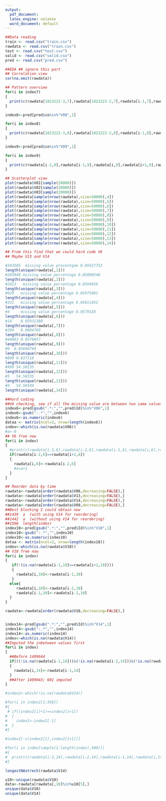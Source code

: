 ```yaml
---
output:
  pdf_document:
  latex_engine: xelatex
  word_document: default
---
```

```r
##Data reading
train <- read.csv("train.csv")
rawdata <- read.csv("train.csv")
test <- read.csv("test.csv")
valid <- read.csv("valid.csv")
pred <- read.csv("pred.csv")
```

```r
##EDA ## ignore this part
## Correlation view
cor(na.omit(rawdata))

## Pattern overview
for(i in index7)
{
  print(c(rawdata[1823222-3,7],rawdata[1823222-2,7],rawdata[i-1,7],rawdata[i,7],rawdata[i+1,7],rawdata[i+2,7],rawdata[1823222+3,7]))
}

index8<-pred[pred$co%in%"V08",1]

for(i in index8)
{
  print(c(rawdata[1823222-3,8],rawdata[1823222-2,8],rawdata[i-1,8],rawdata[i,8],rawdata[i+1,8],rawdata[i+2,8],rawdata[1823222+3,8]))
}

index9<-pred[pred$co%in%"V09",1]

for(i in index9)
{
  print(c(rawdata[i-2,9],rawdata[i-1,9],rawdata[i,9],rawdata[i+1,9],rawdata[i+2,9]))
}

## Scatterplot view
plot(rawdata$V01[sample(20000)])
plot(rawdata$V02[sample(20000)])
plot(rawdata$V03[sample(20000)])
plot(rawdata[sample(nrow(rawdata),size=50000),4])
plot(rawdata[sample(nrow(rawdata),size=50000),5])
plot(rawdata[sample(nrow(rawdata),size=50000),6])
plot(rawdata[sample(nrow(rawdata),size=50000),7])
plot(rawdata[sample(nrow(rawdata),size=50000),8])
plot(rawdata[sample(nrow(rawdata),size=50000),9])
plot(rawdata[sample(nrow(rawdata),size=50000),10])
plot(rawdata[sample(nrow(rawdata),size=50000),11])
plot(rawdata[sample(nrow(rawdata),size=50000),12])
plot(rawdata[sample(nrow(rawdata),size=50000),13])
plot(rawdata[sample(nrow(rawdata),size=50000),14])

## From this find that we could hard code V6
## Maybe V13 and V14

#343585  missing value precentgae 0.05927753
length(unique(rawdata[,1]))
#203848 missing value percentage 0.05800548
length(unique(rawdata[,2]))
#2413   missing value percentage 0.0594956
length(unique(rawdata[,3]))
#929   missing value percentage 0.05975001
length(unique(rawdata[,4]))
#331   missing value percentage 0.05811452
length(unique(rawdata[,5]))
#4     missing value percentage 0.0579328
length(unique(rawdata[,6]))
#14    0.05931388
length(unique(rawdata[,7]))
#294   0.0604769
length(unique(rawdata[,8]))
#44063 0.0576057
length(unique(rawdata[,9]))
#9  0.05698784
length(unique(rawdata[,10]))
#890 0.837118
length(unique(rawdata[,11]))
#999 54.50135
length(unique(rawdata[,12]))
#5   54.50335
length(unique(rawdata[,13]))
#4   54.50349
length(unique(rawdata[,14]))
```

```r
##Hard coding
##V6 checking, see if all the missing value are between two same values
index6<-pred[gsub(".*:","",pred$Id)%in%"V06",1]
index6<-gsub(":.*","",index6)
index6<-as.numeric(index6)
dataa <- matrix(ncol=2, nrow=length(index6))
index<-which(is.na(rawdata$V06))
#a<-0
## V6 free now 
for(i in index)
{
  #print(c(rawdata[i-3,6],rawdata[i-2,6],rawdata[i-1,6],rawdata[i,6],rawdata[i+1,6],rawdata[i+2,6],rawdata[i+3,6]))
  if(rawdata[i-2,6]==rawdata[i+2,6])
  {
    rawdata[i,6]<-rawdata[i-2,6]
    #a=a+1
  }
}

## Reorder data by time 
rawdata<-rawdata[order(rawdata$V06,decreasing=FALSE),]
rawdata<-rawdata[order(rawdata$V13,decreasing=FALSE),]
rawdata<-rawdata[order(rawdata$V14,decreasing=FALSE),]
rawdata<-rawdata[order(rawdata$V09,decreasing=FALSE),]
##Best blocking I could obtain now
##1439  a  (with using V14 for reordering)
##1442  a  (without using V14 for reordering)
##1568  length(index)
index10<-pred[gsub(".*:","",pred$Id)%in%"V10",1]
index10<-gsub(":.*","",index10)
index10<-as.numeric(index10)
dataa <- matrix(ncol=2, nrow=length(index10))
index<-which(is.na(rawdata$V10))
## V10 free now 
for(i in index)
{
   if(!(is.na(rawdata[i-1,10]==rawdata[i+1,10])))
   {
     rawdata[i,10]<-rawdata[i-1,10]
   }
  else{
     rawdata[i,10]<-rawdata[i-2,10]
     rawdata[i-1,10]<-rawdata[i-2,10]
  }
}

rawdata<-rawdata[order(rawdata$V10,decreasing=FALSE),]


index14<-pred[gsub(".*:","",pred$Id)%in%"V14",1]
index14<-gsub(":.*","",index14)
index14<-as.numeric(index14)
index<-which(is.na(rawdata$V14))
##Imputed the inbetween values first
for(i in index)
{
  ##Before 1499644 
  if(((!is.na(rawdata[i-1,14]))&(!is.na(rawdata[i-2,14]))&(!is.na(rawdata[i+1,14]))&(!is.na(rawdata[i+2,14]))))
  {
    rawdata[i,14]<-rawdata[i-1,14]
  }
  ##After 1499043; 601 imputed
}  

#index2<-which(!is.na(rawdata$V14))

#for(i in index2[1:350])
#{
 # if((index2[i]+1)==index2[i+1])
#  {
#    index2<-index2[-1]
#  }
#}

#index2[-c(index2[1],index2[1+1])]

#for(i in index[sample(1:length(index),500)])
#{
#  print(c(rawdata[i-3,14],rawdata[i-2,14],rawdata[i-1,14],rawdata[i,14],rawdata[i+1,14],rawdata[i+2,14],rawdata#[i+3,14]))
#}

longestNAstrech(rawdata$V14)

u10<-unique(rawdata$V10)
data<-rawdata[rawdata[,10]%in%u10[5],]
unique(data$V10)
unique(data$V14)
```
